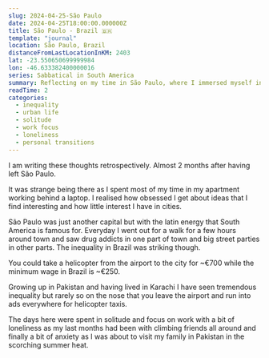 ```yaml
---
slug: 2024-04-25-São Paulo
date: 2024-04-25T18:00:00.000000Z
title: São Paulo - Brazil 🇧🇷
template: "journal"
location: São Paulo, Brazil
distanceFromLastLocationInKM: 2403
lat: -23.550650699999984
lon: -46.633382400000016
series: Sabbatical in South America
summary: Reflecting on my time in São Paulo, where I immersed myself in work and felt the city's stark inequalities, I experienced solitude and focus, contrasting sharply with the companionship of my recent adventures and the looming anxiety of visiting family in Pakistan's summer heat.
readTime: 2
categories:
  - inequality
  - urban life
  - solitude
  - work focus
  - loneliness
  - personal transitions
---
```


I am writing these thoughts retrospectively. Almost 2 months after having left São Paulo.

It was strange being there as I spent most of my time in my apartment working behind a laptop. I realised how obsessed I get about ideas that I find interesting and how little interest I have in cities.

São Paulo was just another capital but with the latin energy that South America is famous for. Everyday I went out for a walk for a few hours around town and saw drug addicts in one part of town and big street parties in other parts. The inequality in Brazil was striking though.

You could take a helicopter from the airport to the city for ~€700 while the minimum wage in Brazil is ~€250.

Growing up in Pakistan and having lived in Karachi I have seen tremendous inequality but rarely so on the nose that you leave the airport and run into ads everywhere for helicopter taxis. 

The days here were spent in solitude and focus on work with a bit of loneliness as my last months had been with climbing friends all around and finally a bit of anxiety as I was about to visit my family in Pakistan in the scorching summer heat.